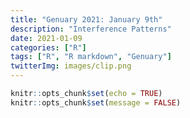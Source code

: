 ```yaml
---
title: "Genuary 2021: January 9th"
description: "Interference Patterns"
date: 2021-01-09
categories: ["R"]
tags: ["R", "R markdown", "Genuary"]
twitterImg: images/clip.png
---
```


```r
knitr::opts_chunk$set(echo = TRUE)
knitr::opts_chunk$set(message = FALSE)
```


